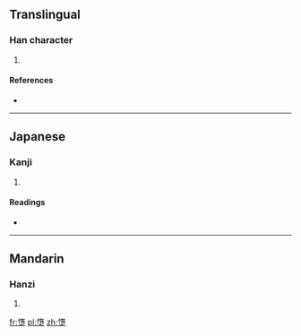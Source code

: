 ==Translingual==

===Han character===
{{Han char|rn=32|rad=土|as=12|sn=15|four=9410<sub>4</sub>|canj=心月土 (PBG)}}

# {{defn|Han|sort=土12}}

====References====
* {{Han ref|kx=0239.130|dkj=05483|hdz=10489.040|uh=58AF|ud=22703|bh=E54F|bd=58703}}

----

==Japanese==

===Kanji===
{{ja-kanji|grade=|rs=土12}}

# {{defn|Japanese|sort=土12}}

====Readings====
* {{ja-readings|on=[[だ]] (da)|kun=}}

----

==Mandarin==

===Hanzi===
{{cmn-hanzi|pin=[[duò]] ([[duo4]]), [[huī]] ([[hui1]])|wg=to<sup>4</sup>, hui<sup>1</sup>}}

# {{defn|Mandarin|sort=土12}}

[[fr:墯]]
[[pl:墯]]
[[zh:墯]]